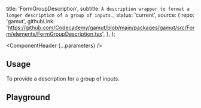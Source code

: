 


  title: 'FormGroupDescription',
  subtitle: `A description wrapper to format a longer description of a group of inputs.`,
  status: 'current',
  source: {
    repo: 'gamut',
    githubLink:
      'https://github.com/Codecademy/gamut/blob/main/packages/gamut/src/Form/elements/FormGroupDescription.tsx',
  },
};

<Meta of={FormGroupDescriptionStories} />

<ComponentHeader {...parameters} />

## Usage

To provide a description for a group of inputs.

## Playground

<Canvas sourceState="shown" of={FormGroupDescriptionStories.Default} />

<Controls />

